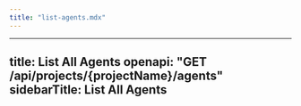 ```yaml
---
title: "list-agents.mdx"
---
```


---
title: List All Agents
openapi: "GET /api/projects/{projectName}/agents"
sidebarTitle: List All Agents
---
